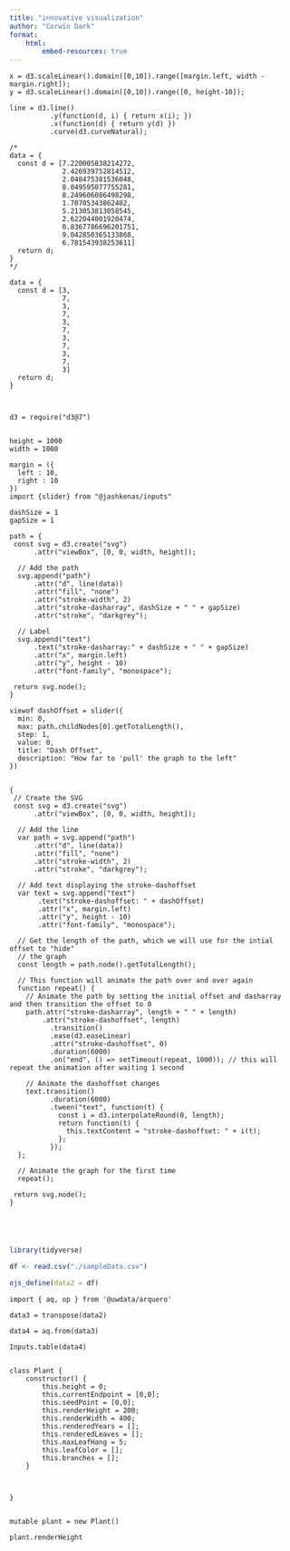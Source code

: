 ```yaml
---
title: "innovative visualization"
author: "Corwin Dark"
format:
    html:
        embed-resources: true
---
```



```ojs
x = d3.scaleLinear().domain([0,10]).range([margin.left, width - margin.right]);
y = d3.scaleLinear().domain([0,10]).range([0, height-10]);

line = d3.line()
          .y(function(d, i) { return x(i); })
          .x(function(d) { return y(d) })
          .curve(d3.curveNatural);

/*
data = { 
  const d = [7.220005838214272,
             2.426939752814512,
             2.048475381536048,
             8.049595077755281,
             8.249606086498298,
             1.70705343862402,
             5.213053813058545,
             2.622044001920474,
             0.8367786696201751,
             9.042850365133868,
             6.781543938253611]
  return d; 
} 
*/

data = { 
  const d = [3,
             7,
             3,
             7,
             3,
             7,
             3,
             7,
             3,
             7,
             3]
  return d; 
} 



d3 = require("d3@7")


height = 1000
width = 1000

margin = ({
  left : 10,
  right : 10
})
import {slider} from "@jashkenas/inputs"

```

```ojs





dashSize = 1
gapSize = 1

path = {
 const svg = d3.create("svg")
      .attr("viewBox", [0, 0, width, height]);
  
  // Add the path
  svg.append("path")
      .attr("d", line(data))
      .attr("fill", "none")
      .attr("stroke-width", 2)
      .attr("stroke-dasharray", dashSize + " " + gapSize)
      .attr("stroke", "darkgrey");
    
  // Label
  svg.append("text")
      .text("stroke-dasharray:" + dashSize + " " + gapSize)
      .attr("x", margin.left)
      .attr("y", height - 10)
      .attr("font-family", "monospace");
  
 return svg.node();
}

viewof dashOffset = slider({
  min: 0, 
  max: path.childNodes[0].getTotalLength(), 
  step: 1, 
  value: 0, 
  title: "Dash Offset",
  description: "How far to 'pull' the graph to the left"
})


```


```ojs



{
 // Create the SVG
 const svg = d3.create("svg")
      .attr("viewBox", [0, 0, width, height]);
  
  // Add the line
  var path = svg.append("path")
      .attr("d", line(data))
      .attr("fill", "none")
      .attr("stroke-width", 2)
      .attr("stroke", "darkgrey");
  
  // Add text displaying the stroke-dashoffset
  var text = svg.append("text")
       .text("stroke-dashoffset: " + dashOffset)
       .attr("x", margin.left)
       .attr("y", height - 10)
       .attr("font-family", "monospace"); 
  
  // Get the length of the path, which we will use for the intial offset to "hide"
  // the graph
  const length = path.node().getTotalLength();
  
  // This function will animate the path over and over again
  function repeat() {
    // Animate the path by setting the initial offset and dasharray and then transition the offset to 0
    path.attr("stroke-dasharray", length + " " + length)
        .attr("stroke-dashoffset", length)
          .transition()
          .ease(d3.easeLinear)
          .attr("stroke-dashoffset", 0)
          .duration(6000)
          .on("end", () => setTimeout(repeat, 1000)); // this will repeat the animation after waiting 1 second
    
    // Animate the dashoffset changes 
    text.transition()
          .duration(6000)
          .tween("text", function(t) {
            const i = d3.interpolateRound(0, length);
            return function(t) { 
              this.textContent = "stroke-dashoffset: " + i(t); 
            };
          });
  };
  
  // Animate the graph for the first time
  repeat();
  
 return svg.node();
}





```



```r

library(tidyverse)

df <- read.csv("./sampleData.csv")

ojs_define(data2 = df)

```



```ojs

import { aq, op } from '@uwdata/arquero' 

data3 = transpose(data2)

data4 = aq.from(data3)

Inputs.table(data4) 


```



```ojs


class Plant {
    constructor() {
        this.height = 0;
        this.currentEndpoint = [0,0];
        this.seedPoint = [0,0];
        this.renderHeight = 200;
        this.renderWidth = 400;
        this.renderedYears = [];
        this.renderedLeaves = [];
        this.maxLeafHang = 5;
        this.leafColor = [];
        this.branches = [];
    }



}


```


```ojs

mutable plant = new Plant()

plant.renderHeight
```